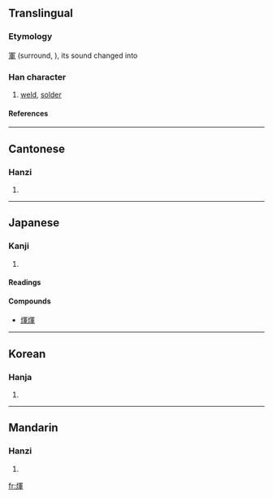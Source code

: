 {{see|辉}}

==Translingual==
===Etymology===
[[軍]] (surround, {{IPAchar|kɪuən}}), its sound changed into {{IPAchar|hɪuər}} 
===Han character===
{{Han char|rn=86|rad=火|as=09|sn=13|four=9785<sub>0</sub>|canj=火月十十 (FBJJ)}}
# [[weld]], [[solder]]
====References====
{{Han ref|kx=0675.270|dkj=19174|dj=1087.050|hdz=32219.130|uh=7147|ud=28999|bh=DE6B|bd=56939}}

----
==Cantonese==
===Hanzi===
{{yue-hanzi|jyut=|y=fai1}}
# {{defn|Cantonese}}

----
==Japanese==
===Kanji===
{{ja-kanji|grade=|rs=火09}}
# {{defn|Japanese}} 
====Readings====
{{ja-readings|on=キ (ki), ケ (ke); コン (kon), ゴン (gon)|kun=[[ひかり]] (hikari)}}

====Compounds====
*[[煇煇]]

----
==Korean==
===Hanja===
{{ko-hanja|hangeul=[[휘]], [[훈]]|eumhun=|rv=hwi, hun|mr=hwi, hun|y=hwi, hwun}}
# {{defn|Korean}}

----
==Mandarin==
===Hanzi===
{{cmn-hanzi|pin=[[huī]] ([[hui1]]), [[xūn]] ([[xun1]]), [[yùn]] ([[yun4]])|wg=hui<sup>1</sup>, hsün<sup>1</sup>, yün<sup>4</sup>}}
# {{defn|Mandarin}}

[[fr:煇]]